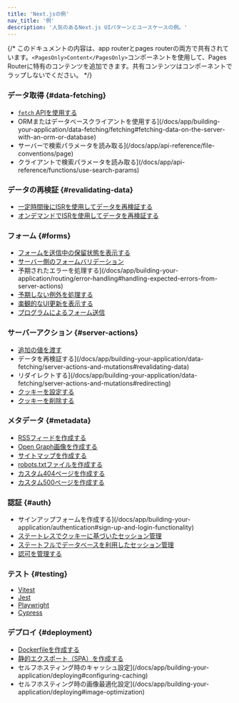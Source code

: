 ```yaml
---
title: 'Next.jsの例'
nav_title: '例'
description: '人気のあるNext.js UIパターンとユースケースの例。'
---
```


{/* このドキュメントの内容は、app routerとpages routerの両方で共有されています。`<PagesOnly>Content</PagesOnly>`コンポーネントを使用して、Pages Routerに特有のコンテンツを追加できます。共有コンテンツはコンポーネントでラップしないでください。 */}

### データ取得 {#data-fetching}

- [`fetch` APIを使用する](/docs/app/building-your-application/data-fetching/fetching#fetching-data-on-the-server-with-the-fetch-api)
- ORMまたはデータベースクライアントを使用する](/docs/app/building-your-application/data-fetching/fetching#fetching-data-on-the-server-with-an-orm-or-database)
- サーバーで検索パラメータを読み取る](/docs/app/api-reference/file-conventions/page)
- クライアントで検索パラメータを読み取る](/docs/app/api-reference/functions/use-search-params)

### データの再検証 {#revalidating-data}

- [一定時間後にISRを使用してデータを再検証する](/docs/app/building-your-application/data-fetching/incremental-static-regeneration#time-based-revalidation)
- [オンデマンドでISRを使用してデータを再検証する](/docs/app/building-your-application/data-fetching/incremental-static-regeneration#on-demand-revalidation-with-revalidatepath)

### フォーム {#forms}

- [フォームを送信中の保留状態を表示する](/docs/app/building-your-application/data-fetching/server-actions-and-mutations#pending-states)
- [サーバー側のフォームバリデーション](/docs/app/building-your-application/data-fetching/server-actions-and-mutations#server-side-form-validation)
- 予期されたエラーを処理する](/docs/app/building-your-application/routing/error-handling#handling-expected-errors-from-server-actions)
- [予期しない例外を処理する](/docs/app/building-your-application/routing/error-handling#uncaught-exceptions)
- [楽観的なUI更新を表示する](/docs/app/building-your-application/data-fetching/server-actions-and-mutations#optimistic-updates)
- [プログラムによるフォーム送信](/docs/app/building-your-application/data-fetching/server-actions-and-mutations#programmatic-form-submission)

### サーバーアクション {#server-actions}

- [追加の値を渡す](/docs/app/building-your-application/data-fetching/server-actions-and-mutations#passing-additional-arguments)
- データを再検証する](/docs/app/building-your-application/data-fetching/server-actions-and-mutations#revalidating-data)
- リダイレクトする](/docs/app/building-your-application/data-fetching/server-actions-and-mutations#redirecting)
- [クッキーを設定する](/docs/app/api-reference/functions/cookies#methods)
- [クッキーを削除する](/docs/app/api-reference/functions/cookies#deleting-cookies)

### メタデータ {#metadata}

- [RSSフィードを作成する](/docs/app/building-your-application/routing/route-handlers#non-ui-responses)
- [Open Graph画像を作成する](/docs/app/api-reference/file-conventions/metadata/opengraph-image)
- [サイトマップを作成する](/docs/app/api-reference/file-conventions/metadata/sitemap)
- [robots.txtファイルを作成する](/docs/app/api-reference/file-conventions/metadata/robots)
- [カスタム404ページを作成する](/docs/app/api-reference/file-conventions/not-found)
- [カスタム500ページを作成する](/docs/app/api-reference/file-conventions/error)

### 認証 {#auth}

- サインアップフォームを作成する](/docs/app/building-your-application/authentication#sign-up-and-login-functionality)
- [ステートレスでクッキーに基づいたセッション管理](/docs/app/building-your-application/authentication#stateless-sessions)
- [ステートフルでデータベースを利用したセッション管理](/docs/app/building-your-application/authentication#database-sessions)
- [認可を管理する](/docs/app/building-your-application/authentication#authorization)

### テスト {#testing}

- [Vitest](/docs/app/building-your-application/testing/vitest)
- [Jest](/docs/app/building-your-application/testing/jest)
- [Playwright](/docs/app/building-your-application/testing/playwright)
- [Cypress](/docs/app/building-your-application/testing/cypress)

### デプロイ {#deployment}

- [Dockerfileを作成する](/docs/app/building-your-application/deploying#docker-image)
- [静的エクスポート（SPA）を作成する](/docs/app/building-your-application/deploying/static-exports)
- セルフホスティング時のキャッシュ設定](/docs/app/building-your-application/deploying#configuring-caching)
- セルフホスティング時の画像最適化設定](/docs/app/building-your-application/deploying#image-optimization)
